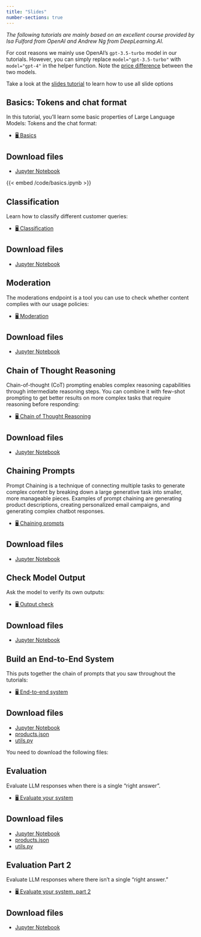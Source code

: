 ```yaml
---
title: "Slides"
number-sections: true
---
```


*The following tutorials are mainly based on an excellent course provided by Isa Fulford from OpenAI and Andrew Ng from DeepLearning.AI.*

For cost reasons we mainly use OpenAI's `gpt-3.5-turbo` model in our tutorials. However, you can simply replace `model="gpt-3.5-turbo"` with `model="gpt-4"` in the helper function. Note the [price difference](https://openai.com/pricing) between the two models.

::: {.callout-note appearance="simple"}
Take a look at the [slides tutorial](https://kirenz.github.io/lab-toolkit/slides/slides.html#/title-slide) to learn how to use all slide options 

:::


## Basics: Tokens and chat format

In this tutorial, you'll learn some basic properties of Large Language Models: Tokens and the chat format:

- [🖥️ Basics](/slides/basics.qmd)

::: {.callout-tip appearance="simple" icon=false}
## Download files
- [Jupyter Notebook](/code/basics.ipynb)
:::

{{< embed /code/basics.ipynb >}}

## Classification 

Learn how to classify different customer queries:

- [🖥️ Classification](/slides/classification.qmd)


::: {.callout-tip appearance="simple" icon=false}
## Download files
- [Jupyter Notebook](/code/classification.ipynb)
:::

## Moderation

The moderations endpoint is a tool you can use to check whether content complies with our usage policies:

- [🖥️ Moderation](/slides/moderation.qmd)

::: {.callout-tip appearance="simple" icon=false}
## Download files
- [Jupyter Notebook](/code/moderation.ipynb)
:::

## Chain of Thought Reasoning

Chain-of-thought (CoT) prompting enables complex reasoning capabilities through intermediate reasoning steps. You can combine it with few-shot prompting to get better results on more complex tasks that require reasoning before responding:

- [🖥️ Chain of Thought Reasoning](/slides/reasoning.qmd)

::: {.callout-tip appearance="simple" icon=false}
## Download files
- [Jupyter Notebook](/code/reasoning.ipynb)
:::

## Chaining Prompts

Prompt Chaining is a technique of connecting multiple tasks to generate complex content by breaking down a large generative task into smaller, more manageable pieces. Examples of prompt chaining are generating product descriptions, creating personalized email campaigns, and generating complex chatbot responses.

- [🖥️ Chaining prompts](/slides/chaining.qmd)

::: {.callout-tip appearance="simple" icon=false}
## Download files
- [Jupyter Notebook](/code/chaining.ipynb)
:::

## Check Model Output 

Ask the model to verify its own outputs:

- [🖥️ Output check](/slides/outputcheck.qmd)

::: {.callout-tip appearance="simple" icon=false}
## Download files
- [Jupyter Notebook](/code/outputcheck.ipynb)
:::

## Build an End-to-End System

This puts together the chain of prompts that you saw throughout the tutorials:

- [🖥️ End-to-end system](/slides/system.qmd)

::: {.callout-tip appearance="simple" icon=false}
## Download files
- [Jupyter Notebook](/code/system.ipynb)
- [products.json](/slides/products.json)
- [utils.py](/slides/utils.py)
:::

You need to download the following files:



## Evaluation

Evaluate LLM responses when there is a single "right answer".

- [🖥️ Evaluate your system](/slides/evaluation.qmd)

::: {.callout-tip appearance="simple" icon=false}
## Download files
- [Jupyter Notebook](/code/evaluation.ipynb)
- [products.json](/slides/products.json)
- [utils.py](/slides/utils_2.py)
:::

## Evaluation Part 2

Evaluate LLM responses where there isn't a single "right answer."

- [🖥️ Evaluate your system, part 2](/slides/evaluation_2.qmd)

::: {.callout-tip appearance="simple" icon=false}
## Download files
- [Jupyter Notebook](/code/evaluation_2.ipynb)
:::